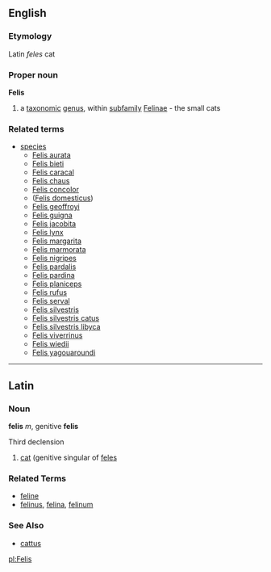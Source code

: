 ==English==
===Etymology===
Latin ''feles'' cat

===Proper noun===
{{wikipedia}}
'''Felis'''

#a [[taxonomic]] [[genus]], within [[subfamily]] [[Felinae]] - the small cats

===Related terms===
{{wikispecies}}
*[[species]]
**[[Felis aurata]]
**[[Felis bieti]]
**[[Felis caracal]]
**[[Felis chaus]]
**[[Felis concolor]]
**([[Felis domesticus]])
**[[Felis geoffroyi]]
**[[Felis guigna]]
**[[Felis jacobita]]
**[[Felis lynx]]
**[[Felis margarita]]
**[[Felis marmorata]]
**[[Felis nigripes]]
**[[Felis pardalis]]
**[[Felis pardina]]
**[[Felis planiceps]]
**[[Felis rufus]]
**[[Felis serval]]
**[[Felis silvestris]]
**[[Felis silvestris catus]]
**[[Felis silvestris libyca]]
**[[Felis viverrinus]]
**[[Felis wiedii]]
**[[Felis yagouaroundi]]

----

==Latin==
===Noun===
'''felis''' ''m'', genitive '''felis'''

Third declension

# [[cat]] (genitive singular of [[feles]]

===Related Terms===
*[[feline]]
*[[felinus]], [[felina]], [[felinum]]

===See Also===
*[[cattus]]

[[pl:Felis]]